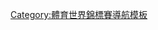 {{Navbox
|name = 世界雪橇錦標賽
|title = [[世界雪橇錦標賽]]
|state = {{{state|autocollapse}}}
|listclass = hlist
|image = [[Image:Luge pictogram.svg|75px]]

|list1 =
* [[1955年世界雪橇錦標賽|1955]]
* 1956 (取消)
* [[1957年世界雪橇錦標賽|1957]]
* [[1958年世界雪橇錦標賽|1958]]
* [[1959年世界雪橇錦標賽|1959]]
* [[1960年世界雪橇錦標賽|1960]]
* [[1961年世界雪橇錦標賽|1961]]
* [[1962年世界雪橇錦標賽|1962]]
* [[1963年世界雪橇錦標賽|1963]]
* [[1965年世界雪橇錦標賽|1965]]
* 1966 (取消)
* [[1967年世界雪橇錦標賽|1967]]
* [[1969年世界雪橇錦標賽|1969]]
* [[1970年世界雪橇錦標賽|1970]]
* [[1971年世界雪橇錦標賽|1971]]
* [[1973年世界雪橇錦標賽|1973]]
* [[1974年世界雪橇錦標賽|1974]]
* [[1975年世界雪橇錦標賽|1975]]
* [[1977年世界雪橇錦標賽|1977]]
* [[1978年世界雪橇錦標賽|1978]]
* [[1979年世界雪橇錦標賽|1979]]
* [[1981年世界雪橇錦標賽|1981]]
* [[1983年世界雪橇錦標賽|1983]]
* [[1985年世界雪橇錦標賽|1985]]
* [[1987年世界雪橇錦標賽|1987]]
* [[1989年世界雪橇錦標賽|1989]]
* [[1990年世界雪橇錦標賽|1990]]
* [[1991年世界雪橇錦標賽|1991]]
* [[1993年世界雪橇錦標賽|1993]]
* [[1995年世界雪橇錦標賽|1995]]
* [[1996年世界雪橇錦標賽|1996]]
* [[1997年世界雪橇錦標賽|1997]]
* [[1999年世界雪橇錦標賽|1999]]
* [[2000年世界雪橇錦標賽|2000]]
* [[2001年世界雪橇錦標賽|2001]]
* [[2003年世界雪橇錦標賽|2003]]
* [[2004年世界雪橇錦標賽|2004]]
* [[2005年世界雪橇錦標賽|2005]]
* [[2007年世界雪橇錦標賽|2007]]
* [[2008年世界雪橇錦標賽|2008]]
* [[2009年世界雪橇錦標賽|2009]]
* [[2011年世界雪橇錦標賽|2011]]
* [[2012年世界雪橇錦標賽|2012]]
* [[2013年世界雪橇錦標賽|2013]]
* [[2015年世界雪橇錦標賽|2015]]
* [[2016年世界雪橇錦標賽|2016]]
* [[2017年世界雪橇錦標賽|2017]]
* [[2019年世界雪橇錦標賽|2019]]
}}<noinclude>
{{collapsible option}}
[[Category:體育世界錦標賽導航模板]]
</noinclude>